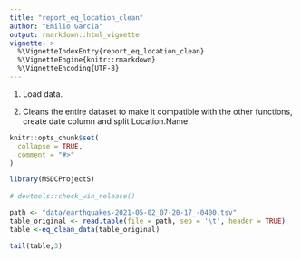 ---
title: "report_eq_location_clean"
author: "Emilio Garcia"
output: rmarkdown::html_vignette
vignette: >
  %\VignetteIndexEntry{report_eq_location_clean}
  %\VignetteEngine{knitr::rmarkdown}
  %\VignetteEncoding{UTF-8}
---

1. Load data.

2. Cleans the entire dataset to make it compatible with the other functions, create date column and split Location.Name.

```{r, include = FALSE}
knitr::opts_chunk$set(
  collapse = TRUE,
  comment = "#>"
)
```

```{r setup}
library(MSDCProjectS)
   
# devtools::check_win_release()
```

```{r}
path <- "data/earthquakes-2021-05-02_07-20-17_-0400.tsv"
table_original <- read.table(file = path, sep = '\t', header = TRUE)
table <-eq_clean_data(table_original)
```

```{r}
tail(table,3)
```


